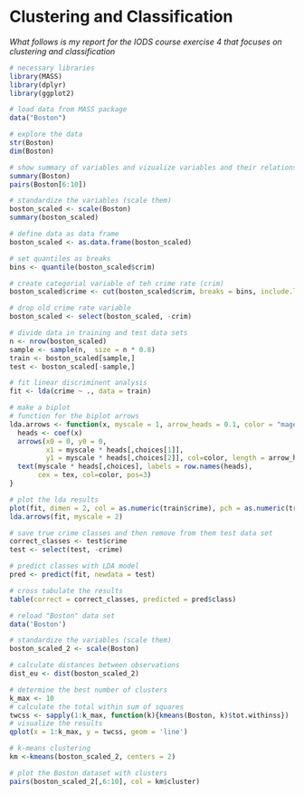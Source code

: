 # Clustering and Classification

*What follows is my report for the IODS course exercise 4 that focuses on clustering and classification*

```r
# necessary libraries
library(MASS)
library(dplyr)
library(ggplot2)
```

```r
# load data from MASS package
data("Boston")
```

```r
# explore the data
str(Boston)
dim(Boston)
```

```r
# show summary of variables and vizualize variables and their relationships
summary(Boston)
pairs(Boston[6:10])
```

```r
# standardize the variables (scale them)
boston_scaled <- scale(Boston)
summary(boston_scaled)
```

```r
# define data as data frame
boston_scaled <- as.data.frame(boston_scaled)

# set quantiles as breaks
bins <- quantile(boston_scaled$crim)

# create categorial variable of teh crime rate (crim)
boston_scaled$crime <- cut(boston_scaled$crim, breaks = bins, include.lowest = TRUE, label = c("low", "med_low", "med_high", "high"))

# drop old crime rate variable
boston_scaled <- select(boston_scaled, -crim)

# divide data in training and test data sets
n <- nrow(boston_scaled)
sample <- sample(n,  size = n * 0.8)
train <- boston_scaled[sample,]
test <- boston_scaled[-sample,]
```

```r
# fit linear discriminent analysis
fit <- lda(crime ~ ., data = train)

# make a biplot
# function for the biplot arrows
lda.arrows <- function(x, myscale = 1, arrow_heads = 0.1, color = "magenta3", tex = 0.75, choices = c(1,2)){
  heads <- coef(x)
  arrows(x0 = 0, y0 = 0, 
         x1 = myscale * heads[,choices[1]], 
         y1 = myscale * heads[,choices[2]], col=color, length = arrow_heads)
  text(myscale * heads[,choices], labels = row.names(heads), 
       cex = tex, col=color, pos=3)
}

# plot the lda results
plot(fit, dimen = 2, col = as.numeric(train$crime), pch = as.numeric(train$crime))
lda.arrows(fit, myscale = 2)
```

```r
# save true crime classes and then remove from them test data set
correct_classes <- test$crime
test <- select(test, -crime)

# predict classes with LDA model
pred <- predict(fit, newdata = test)

# cross tabulate the results
table(correct = correct_classes, predicted = pred$class)
```

```r
# reload "Boston" data set
data('Boston')

# standardize the variables (scale them)
boston_scaled_2 <- scale(Boston)

# calculate distances between observations
dist_eu <- dist(boston_scaled_2)

# determine the best number of clusters
k_max <- 10
# calculate the total within sum of squares
twcss <- sapply(1:k_max, function(k){kmeans(Boston, k)$tot.withinss})
# visualize the results
qplot(x = 1:k_max, y = twcss, geom = 'line')

# k-means clustering
km <-kmeans(boston_scaled_2, centers = 2)
```

```r
# plot the Boston dataset with clusters
pairs(boston_scaled_2[,6:10], col = km$cluster)

```